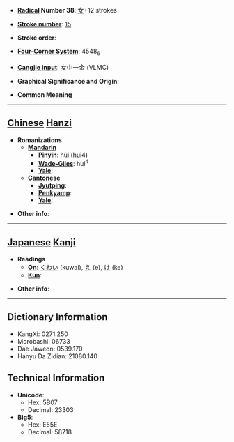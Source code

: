 * '''[[Wiktionary:Chinese radical index| Radical]] Number 38''': [[Wiktionary:Chinese radical index 女|女]]+12 strokes

* '''[[Wiktionary:Chinese total strokes index|Stroke number]]''': [[Wiktionary:Chinese total strokes index 15|15]]

* '''Stroke order''': 

* '''[[Wiktionary:Chinese four corner index|Four-Corner System]]''': 4548<sub>6</sub>

* '''[[Wiktionary:Chinese Cangjie index|Cangjie input]]''': 女中一金 (VLMC)

* '''Graphical Significance and Origin''': 

* '''Common Meaning'''

----

== [[Chinese]] [[Hanzi]] ==

* '''Romanizations'''
** '''[[Mandarin]]'''
*** '''[[Pinyin]]''': hùi (hui4)
*** '''[[Wade-Giles]]''': hui<sup>4</sup>
*** '''[[Yale]]''': 
** '''[[Cantonese]]'''
*** '''[[Jyutping]]''':
*** '''[[Penkyamp]]''': 
*** '''[[Yale]]''': 

* '''Other info''': 

----

== [[Japanese]] [[Kanji]] ==

* '''Readings'''
** '''[[On]]''': [[くわい]] (kuwai), [[え]] (e), [[け]] (ke)
** '''[[Kun]]''': 

* '''Other info''':  

----

== Dictionary Information ==

* KangXi: 0271.250
* Morobashi: 06733
* Dae Jaweon: 0539.170
* Hanyu Da Zidian: 21080.140

== Technical Information ==

* '''Unicode''':
** Hex: 5B07
** Decimal: 23303
* '''Big5''':
** Hex: E55E
** Decimal: 58718